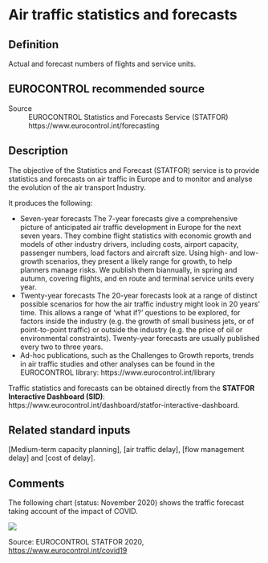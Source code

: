 # Air traffic statistics and forecasts {#air-traffic-statistics-and-forecasts}

## Definition
Actual and forecast numbers of flights and service units.

## EUROCONTROL recommended source

Source
:   EUROCONTROL Statistics and Forecasts Service (STATFOR)  
    https://www.eurocontrol.int/forecasting


## Description

The objective of the Statistics and Forecast (STATFOR) service is to provide statistics and forecasts on air traffic in Europe and to monitor and analyse the evolution of the air transport Industry.

It produces the following:

* Seven-year forecasts
  The 7-year forecasts give a comprehensive picture of anticipated
  air traffic development in Europe for the next seven years.
  They combine flight statistics with economic growth and models of
  other industry drivers, including costs, airport capacity,
  passenger numbers, load factors and aircraft size.
  Using high- and low-growth scenarios, they present a likely range
  for growth, to help planners manage risks.
  We publish them biannually, in spring and autumn, covering flights,
  and en route and terminal service units every year.
* Twenty-year forecasts
  The 20-year forecasts look at a range of distinct possible scenarios
  for how the air traffic industry might look in 20 years’ time.
  This allows a range of ‘what if?’ questions to be explored, for factors
  inside the industry (e.g. the growth of small business jets,
  or of point-to-point traffic) or outside the industry (e.g. the price
  of oil or environmental constraints).
  Twenty-year forecasts are usually published every two to three years.
* Ad-hoc publications, such as the Challenges to Growth reports,
  trends in air traffic studies and other analyses can be found
  in the EUROCONTROL library: https://www.eurocontrol.int/library

Traffic statistics and forecasts can be obtained directly from the 
**STATFOR Interactive Dashboard (SID)**: 
https://www.eurocontrol.int/dashboard/statfor-interactive-dashboard.


## Related standard inputs

[Medium-term capacity planning], [air traffic delay], [flow management delay]
and [cost of delay].


## Comments

The following chart (status: November 2020) shows the traffic forecast taking account of the impact of COVID.

![](figures/forecast_2020-2024.png){#traffic-forecast-covid}


Source: EUROCONTROL STATFOR 2020, <https://www.eurocontrol.int/covid19>
